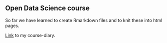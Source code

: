 ## Open Data Science course

So far we have learned to create Rmarkdown files and to knit these into html pages.

[Link](https://PirreP.github.io/IODS-project/) to my course-diary.
